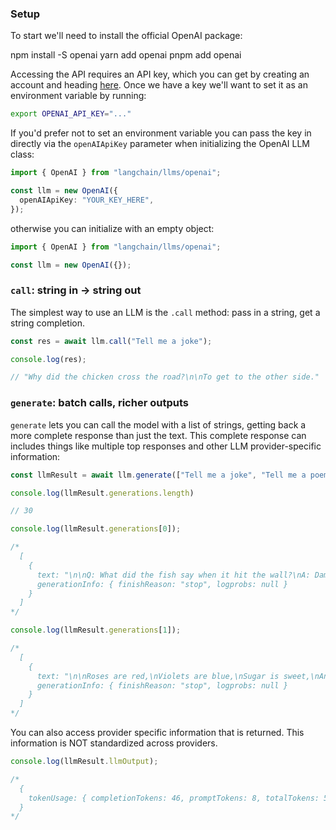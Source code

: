 ### Setup

To start we'll need to install the official OpenAI package:


<Tabs>
  <TabItem value="npm" label="npm" default>
    <CodeBlock language="bash">npm install -S openai</CodeBlock>
  </TabItem>
  <TabItem value="yarn" label="Yarn">
    <CodeBlock language="bash">yarn add openai</CodeBlock>
  </TabItem>
  <TabItem value="pnpm" label="pnpm">
    <CodeBlock language="bash">pnpm add openai</CodeBlock>
  </TabItem>
</Tabs>

Accessing the API requires an API key, which you can get by creating an account and heading [here](https://platform.openai.com/account/api-keys). Once we have a key we'll want to set it as an environment variable by running:

```bash
export OPENAI_API_KEY="..."
```

If you'd prefer not to set an environment variable you can pass the key in directly via the `openAIApiKey` parameter when initializing the OpenAI LLM class:

```typescript
import { OpenAI } from "langchain/llms/openai";

const llm = new OpenAI({
  openAIApiKey: "YOUR_KEY_HERE",
});
```

otherwise you can initialize with an empty object:
```typescript
import { OpenAI } from "langchain/llms/openai";

const llm = new OpenAI({});
```

### `call`: string in -> string out
The simplest way to use an LLM is the `.call` method: pass in a string, get a string completion.

```typescript
const res = await llm.call("Tell me a joke");

console.log(res);

// "Why did the chicken cross the road?\n\nTo get to the other side."
```

### `generate`: batch calls, richer outputs
`generate` lets you can call the model with a list of strings, getting back a more complete response than just the text. This complete response can includes things like multiple top responses and other LLM provider-specific information:

```typescript
const llmResult = await llm.generate(["Tell me a joke", "Tell me a poem"], ["Tell me a joke", "Tell me a poem"]);

console.log(llmResult.generations.length)

// 30

console.log(llmResult.generations[0]);

/*
  [
    {
      text: "\n\nQ: What did the fish say when it hit the wall?\nA: Dam!",
      generationInfo: { finishReason: "stop", logprobs: null }
    }
  ]
*/

console.log(llmResult.generations[1]);

/*
  [
    {
      text: "\n\nRoses are red,\nViolets are blue,\nSugar is sweet,\nAnd so are you.",
      generationInfo: { finishReason: "stop", logprobs: null }
    }
  ]
*/
```

You can also access provider specific information that is returned. This information is NOT standardized across providers.


```typescript
console.log(llmResult.llmOutput);

/*
  {
    tokenUsage: { completionTokens: 46, promptTokens: 8, totalTokens: 54 }
  }
*/

```
